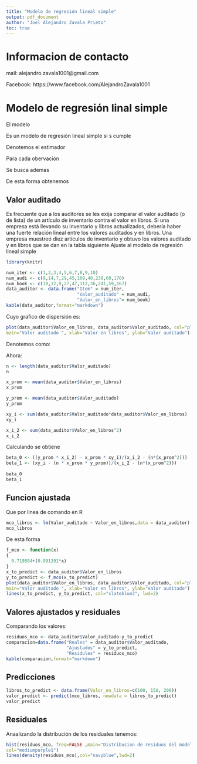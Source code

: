 ```yaml
---
title: "Modelo de regresión lineal simple"
output: pdf_document
author: "Joel Alejandro Zavala Prieto"
toc: true
---
```


\newpage

# Informacion de contacto

mail: alejandro.zavala1001@gmail.com

Facebook: https://www.facebook.com/AlejandroZavala1001

\newpage

# Modelo de regresión linal simple

El modelo

\begin {equation*}
\begin{split}
y = \beta_{0} + \beta_{1}x + \epsilon
\end{split}
\end{equation*}

Es un modelo de regresión lineal simple si s cumple

\begin {equation*}
\begin{split}
E[\epsilon] = 0
\end{split}
\end{equation*}

Denotemos el estimador

\begin {equation*}
\begin{split}
\hat{y} = \hat{\beta_{0}} + \hat{\beta_{1}}x
\end{split}
\end{equation*}

Para cada obervación

\begin {equation*}
\begin{split}
y_{i} &= \beta_{0} + \beta_{1}x_{i} + \epsilon_{i} \\
\hat{y_{i}} &= \hat{\beta_{0}} + \hat{\beta_{1}}x_{i} \\
i &= 1,2,3,...,n
\end{split}
\end{equation*}

Se busca ademas

\begin {equation*}
\begin{split}
\min SEC = \sum_{i=1}^{n} (y_{i}- \hat y_{i})^{2}
\end{split}
\end{equation*}

De esta forma obtenemos

\begin {equation*}
\begin{split}
\hat{\beta_{0}} &= \frac{\bar{y} \sum_{i=1}^{n} x_{i}^{2} - \bar{x} \sum_{i=1}^{n} x_{i} y_{i}}{\sum_{i=1}^{n} x_{i}^{2} - n \bar{x}} \\
\hat{\beta_{1}} &= \frac{\sum_{i=1}^{n} x_{i} y_{i} - n \bar{x} \bar{y}}{\sum_{i=1}^{n} x_{i}^{2} - n \bar{x}}     
\end{split}
\end{equation*}

\newpage

## Valor auditado 

Es frecuente que a los auditores se les exija comparar el valor auditado (o de lista) de un artículo de
inventario contra el valor en libros. Si una empresa está llevando su inventario y libros actualizados, debería
haber una fuerte relación lineal entre los valores auditados y en libros. Una empresa muestreó diez
artículos de inventario y obtuvo los valores auditado y en libros que se dan en la tabla siguiente.Ajuste al modelo de regresión lineal simple

```r
library(knitr)

num_iter <- c(1,2,3,4,5,6,7,8,9,10)
num_audi <- c(9,14,7,29,45,109,40,238,60,170)
num_book <- c(10,12,9,27,47,112,36,241,59,167)
data_auditor <- data.frame("Item" = num_iter,
                           "Valor_auditado" = num_audi,
                           "Valor_en_libros"= num_book)
kable(data_auditor,format="markdown")
```

Cuyo grafico de dispersión es:

```r
plot(data_auditor$Valor_en_libros, data_auditor$Valor_auditado, col="plum4", lwd=3,
main="Valor auditado ", xlab="Valor en libros", ylab="Valor auditado")
```

\newpage

Denotemos como:

\begin {equation*}
\begin{split}
x_{i} &= \textup{Valor en libros en el articulo i-ésimo} \\
y_{i} &= \textup{Valor auditado del articulo i-ésimo} \\
i &= 1,2,...,10
\end{split}
\end{equation*}

Ahora:

\begin {equation*}
\begin{split}
n = 10
\end{split}
\end{equation*}

```r
n <- length(data_auditor$Valor_auditado)
n
```

\begin {equation*}
\begin{split}
\bar{x}=\frac{\sum_{i=1}^{10} x_{i}}{10}
\end{split}
\end{equation*}

```r
x_prom <- mean(data_auditor$Valor_en_libros)
x_prom
```

\begin {equation*}
\begin{split}
\bar{y}=\frac{\sum_{i=1}^{10} y_{i}}{10}
\end{split}
\end{equation*}

```r
y_prom <- mean(data_auditor$Valor_auditado)
y_prom
```

\newpage

\begin {equation*}
\begin{split}
\sum_{i=1}^{10} x_{i} y_{i}
\end{split}
\end{equation*}

```r
xy_i <- sum(data_auditor$Valor_auditado*data_auditor$Valor_en_libros)
xy_i
```

\begin {equation*}
\begin{split}
\sum_{i=1}^{10} x_{i}^{2}
\end{split}
\end{equation*}

```r
x_i_2 <- sum(data_auditor$Valor_en_libros^2)
x_i_2
```

Calculando se obtiene

```r
beta_0 <- ((y_prom * x_i_2) - x_prom * xy_i)/(x_i_2 - (n*(x_prom^2)))
beta_1 <- (xy_i - (n * x_prom * y_prom))/(x_i_2 - (n*(x_prom^2)))
  
beta_0
beta_1
```

\begin {equation*}
\begin{split}
\hat{\beta_{0}} &= 0.719804 \\
\hat{\beta_{1}} &= 0.991391
\end{split}
\end{equation*}

\newpage

## Funcion ajustada

Que por linea de comando en R

```r
mco_libros <- lm(Valor_auditado ~ Valor_en_libros,data = data_auditor)
mco_libros
```
De esta forma

\begin {equation*}
\begin{split}
y_{i} &= 0.719804 + 0.991391x_{i} \\
\end{split}
\end{equation*}

```r
f_mco <- function(x)
{
  0.719804+(0.991391*x)
}
x_to_predict <- data_auditor$Valor_en_libros
y_to_predict <- f_mco(x_to_predict)
plot(data_auditor$Valor_en_libros, data_auditor$Valor_auditado, col="plum4", lwd=3,
main="Valor auditado ", xlab="Valor en libros", ylab="Valor auditado")
lines(x_to_predict, y_to_predict, col="slateblue3", lwd=2)
```


\newpage

## Valores ajustados y residuales

Comparando los valores:

\begin {equation*}
\begin{split}
y_{i} &= Reales \\
\hat{y_{i}} &= Ajustados \\
y_{i} - \hat{y_{i}} &= Residuales
\end{split}
\end{equation*}

```r
residuos_mco <- data_auditor$Valor_auditado-y_to_predict
comparacion=data.frame("Reales" = data_auditor$Valor_auditado, 
                       "Ajustados" = y_to_predict,
                       "Residules" = residuos_mco)
kable(comparacion,format="markdown")
```


## Predicciones

```r
libros_to_predict <- data.frame(Valor_en_libros=c(100, 150, 200))  
valor_predict <- predict(mco_libros, newdata = libros_to_predict)
valor_predict
```


\newpage

## Residuales

Anaalizando la distribución de los residuales tenemos:

```r
hist(residuos_mco, freq=FALSE ,main="Distribucion de residuos del modelo lineal simple",
col="mediumpurple1")
lines(density(residuos_mco),col="navyblue",lwd=2)
```